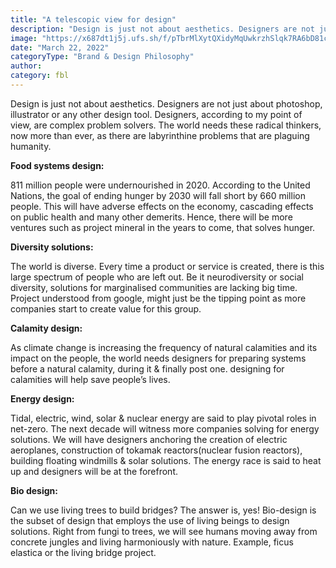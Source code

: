 ```yaml
---
title: "A telescopic view for design"
description: "Design is just not about aesthetics. Designers are not just about photoshop, illustrator or any other design tool."
image: "https://x687dt1j5j.ufs.sh/f/pTbrMlXytQXidyMqUwkrzhSlqk7RA6bD81c3ImFGwXMnpfJC"
date: "March 22, 2022"
categoryType: "Brand & Design Philosophy"
author:
category: fbl
---
```


Design is just not about aesthetics. Designers are not just about photoshop, illustrator or any other design tool. Designers, according to my point of view, are complex problem solvers. The world needs these radical thinkers, now more than ever, as there are labyrinthine problems that are plaguing humanity.

**Food systems design:**

811 million people were undernourished in 2020. According to the United Nations, the goal of ending hunger by 2030 will fall short by 660 million people. This will have adverse effects on the economy, cascading effects on public health and many other demerits. Hence, there will be more ventures such as project mineral in the years to come, that solves hunger.

**Diversity solutions:**

The world is diverse. Every time a product or service is created, there is this large spectrum of people who are left out. Be it neurodiversity or social diversity, solutions for marginalised communities are lacking big time. Project understood from google, might just be the tipping point as more companies start to create value for this group.

**Calamity design:**

As climate change is increasing the frequency of natural calamities and its impact on the people, the world needs designers for preparing systems before a natural calamity, during it & finally post one. designing for calamities will help save people’s lives.

**Energy design:**

Tidal, electric, wind, solar & nuclear energy are said to play pivotal roles in net-zero. The next decade will witness more companies solving for energy solutions. We will have designers anchoring the creation of electric aeroplanes, construction of tokamak reactors(nuclear fusion reactors), building floating windmills & solar solutions. The energy race is said to heat up and designers will be at the forefront.

**Bio design:**

Can we use living trees to build bridges? The answer is, yes! Bio-design is the subset of design that employs the use of living beings to design solutions. Right from fungi to trees, we will see humans moving away from concrete jungles and living harmoniously with nature. Example, ficus elastica or the living bridge project.
